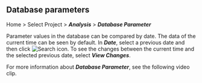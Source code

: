 ## Database parameters

Home > Select Project > **_Analysis_** > **_Database Parameter_**

Parameter values in the database can be compared by date. The data of the current time can be seen by default. In **_Date_**, select a previous date and then click ![Search icon](/img/ico-btn-search.png). To see the changes between the current time and the selected previous date, select **_View Changes_**.

For more information about **_Database Parameter_**, see the following video clip.

<Youtube ko="Gy_NGAi18tI" en="Gy_NGAi18tI" ja="Gy_NGAi18tI" />
